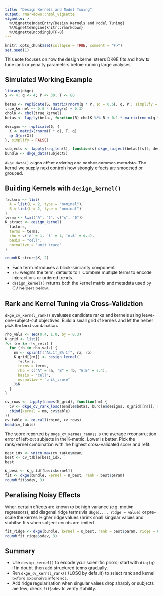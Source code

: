 ```yaml
---
title: "Design Kernels and Model Tuning"
output: rmarkdown::html_vignette
vignette: >
  %\VignetteIndexEntry{Design Kernels and Model Tuning}
  %\VignetteEngine{knitr::rmarkdown}
  %\VignetteEncoding{UTF-8}
---
```


```r
knitr::opts_chunk$set(collapse = TRUE, comment = "#>")
set.seed(1)
```

This note focuses on how the design kernel steers DKGE fits and how to tune rank
or penalty parameters before running large analyses.

## Simulated Working Example

```r
library(dkge)
S <- 4; q <- 4; P <- 30; T <- 80

betas <- replicate(S, matrix(rnorm(q * P, sd = 0.5), q, P), simplify = FALSE)
true_kernel <- 0.9 * (diag(q) + 0.3)
cholK <- chol(true_kernel)
betas <- lapply(betas, function(B) cholK %*% B + 0.1 * matrix(rnorm(q * P), q, P))

designs <- replicate(S, {
  X <- matrix(rnorm(T * q), T, q)
  qr.Q(qr(X))
}, simplify = FALSE)

subjects <- lapply(seq_len(S), function(s) dkge_subject(betas[[s]], designs[[s]], id = paste0("sub", s)))
bundle <- dkge_data(subjects)
```

`dkge_data()` aligns effect ordering and caches common metadata. The kernel we
supply next controls how strongly effects are smoothed or grouped.

## Building Kernels with `design_kernel()`

```r
factors <- list(
  A = list(L = 2, type = "nominal"),
  B = list(L = 2, type = "nominal")
)
terms <- list("A", "B", c("A", "B"))
K_struct <- design_kernel(
  factors,
  terms = terms,
  rho = c("A" = 1, "B" = 1, "A:B" = 0.4),
  basis = "cell",
  normalize = "unit_trace"
)

round(K_struct$K, 2)
```

- Each term introduces a block-similarity component.
- `rho` weights the term; defaults to 1. Combine multiple terms to encode
  interactions or ordered trends.
- `design_kernel()` returns both the kernel matrix and metadata used by CV
  helpers below.

## Rank and Kernel Tuning via Cross-Validation

`dkge_cv_kernel_rank()` evaluates candidate ranks and kernels using
leave-one-subject-out objectives. Build a small grid of kernels and let the
helper pick the best combination.

```r
rho_vals <- seq(0.4, 1.0, by = 0.3)
K_grid <- list()
for (ra in rho_vals) {
  for (rb in rho_vals) {
    nm <- sprintf("A%.1f_B%.1f", ra, rb)
    K_grid[[nm]] <- design_kernel(
      factors,
      terms = terms,
      rho = c("A" = ra, "B" = rb, "A:B" = 0.4),
      basis = "cell",
      normalize = "unit_trace"
    )$K
  }
}

cv_rows <- lapply(names(K_grid), function(nm) {
  cv <- dkge_cv_rank_loso(bundle$betas, bundle$designs, K_grid[[nm]], ranks = 1:3)
  cbind(kernel = nm, cv$table)
})
cv_table <- do.call(rbind, cv_rows)
head(cv_table)
```

The score reported by `dkge_cv_kernel_rank()` is the average reconstruction
error of left-out subjects in the K-metric. Lower is better. Pick the
rank/kernel combination with the highest cross-validated score and refit.

```r
best_idx <- which.max(cv_table$mean)
best <- cv_table[best_idx, ]
best

K_best <- K_grid[[best$kernel]]
fit <- dkge(bundle, kernel = K_best, rank = best$param)
round(fit$sdev, 3)
```

## Penalising Noisy Effects

When certain effects are known to be high variance (e.g. motion regressors), add
diagonal ridge terms via `dkge(..., ridge = value)` or pre-scale the kernel.
Higher ridge values shrink small singular values and stabilise fits when subject
counts are limited.

```r
fit_ridge <- dkge(bundle, kernel = K_best, rank = best$param, ridge = 0.2)
round(fit_ridge$sdev, 3)
```

## Summary

- Use `design_kernel()` to encode your scientific priors; start with `diag(q)`
  if in doubt, then add structured terms gradually.
- Run `dkge_cv_kernel_rank()` (LOSO by default) to select rank and kernel before
  expensive inference.
- Add ridge regularisation when singular values drop sharply or subjects are
  few; check `fit$sdev` to verify stability.
